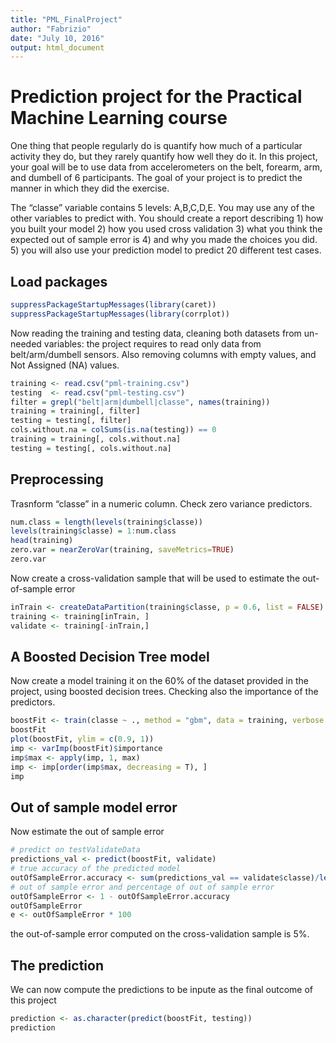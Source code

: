 ```yaml
---
title: "PML_FinalProject"
author: "Fabrizio"
date: "July 10, 2016"
output: html_document
---
```


# Prediction project for the Practical Machine Learning course

One thing that people regularly do is quantify how much of a particular activity they do, but they rarely quantify how well they do it. In this project, your goal will be to use data from accelerometers on the belt, forearm, arm, and dumbell of 6 participants. The goal of your project is to predict the manner in which they did the exercise. 

The "classe" variable contains 5 levels: A,B,C,D,E. You may use any of the other variables to predict with. You should create a report describing 
1) how you built your model
2) how you used cross validation
3) what you think the expected out of sample error is
4) and why you made the choices you did. 
5) you will also use your prediction model to predict 20 different test cases.

## Load packages

```r
suppressPackageStartupMessages(library(caret))
suppressPackageStartupMessages(library(corrplot))
```

Now reading the training and testing data, cleaning both datasets from un-needed variables: the project requires to read only data from belt/arm/dumbell sensors. Also removing columns with empty values, and Not Assigned (NA) values.

```r
training <- read.csv("pml-training.csv")
testing  <- read.csv("pml-testing.csv")
filter = grepl("belt|arm|dumbell|classe", names(training))
training = training[, filter]
testing = testing[, filter]
cols.without.na = colSums(is.na(testing)) == 0
training = training[, cols.without.na]
testing = testing[, cols.without.na]
```

## Preprocessing

Trasnform "classe" in a numeric column. Check zero variance predictors. 

```r
num.class = length(levels(training$classe))
levels(training$classe) = 1:num.class
head(training)
zero.var = nearZeroVar(training, saveMetrics=TRUE)
zero.var
```

Now create a cross-validation sample that will be used to estimate the out-of-sample error

```r
inTrain <- createDataPartition(training$classe, p = 0.6, list = FALSE)
training <- training[inTrain, ]
validate <- training[-inTrain,]
```

## A Boosted Decision Tree model

Now create a model training it on the 60% of the dataset provided in the project, using boosted decision trees.
Checking also the importance of the predictors.

```r
boostFit <- train(classe ~ ., method = "gbm", data = training, verbose = F, trControl = trainControl(method = "cv", number = 10))
boostFit
plot(boostFit, ylim = c(0.9, 1))
imp <- varImp(boostFit)$importance
imp$max <- apply(imp, 1, max)
imp <- imp[order(imp$max, decreasing = T), ]
imp
```

## Out of sample model error

Now estimate the out of sample error

```r
# predict on testValidateData
predictions_val <- predict(boostFit, validate)
# true accuracy of the predicted model
outOfSampleError.accuracy <- sum(predictions_val == validate$classe)/length(predictions_val)
# out of sample error and percentage of out of sample error
outOfSampleError <- 1 - outOfSampleError.accuracy
outOfSampleError
e <- outOfSampleError * 100
```

the out-of-sample error computed on the cross-validation sample is 5%.

## The prediction

We can now compute the predictions to be inpute as the final outcome of this project

```r
prediction <- as.character(predict(boostFit, testing))
prediction
```
